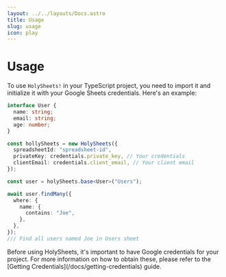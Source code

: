 ```yaml
---
layout: ../../layouts/Docs.astro
title: Usage
slug: usage
icon: play
---
```



# Usage

To use `HolySheets!` in your TypeScript project, you need to import it and initialize it with your Google Sheets credentials. Here's an example:

```typescript
interface User {
  name: string;
  email: string;
  age: number;
}

const hollySheets = new HolySheets({
  spreadsheetId: "spreadsheet-id",
  privateKey: credentials.private_key, // Your credentials
  clientEmail: credentials.client_email, // Your client email
});

const user = holySheets.base<User>("Users");

await user.findMany({
  where: {
    name: {
      contains: "Joe",
    },
  },
});
/// Find all users named Joe in Users sheet
```

<Alert type="warning">
  Before using HolySheets, it's important to have Google credentials for your project. For more information on how to obtain these, please refer to the [Getting Credentials](/docs/getting-credentials) guide.
</Alert>

